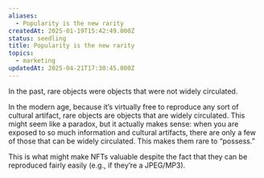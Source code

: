 ```yaml
---
aliases:
  - Popularity is the new rarity
createdAt: 2025-01-19T15:42:49.000Z
status: seedling
title: Popularity is the new rarity
topics:
  - marketing
updatedAt: 2025-04-21T17:30:45.000Z
---
```

In the past, rare objects were objects that were not widely circulated.

In the modern age, because it’s virtually free to reproduce any sort of cultural artifact, rare objects are objects that are widely circulated. This might seem like a paradox, but it actually makes sense: when you are exposed to so much information and cultural artifacts, there are only a few of those that can be widely circulated. This makes them rare to “possess.”

This is what might make NFTs valuable despite the fact that they can be reproduced fairly easily (e.g., if they’re a JPEG/MP3).
